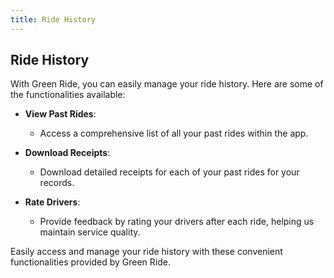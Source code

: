 ```yaml
---
title: Ride History
---
```


## Ride History

With Green Ride, you can easily manage your ride history. Here are some of the functionalities available:

- **View Past Rides**: 
  - Access a comprehensive list of all your past rides within the app.

- **Download Receipts**: 
  - Download detailed receipts for each of your past rides for your records.

- **Rate Drivers**: 
  - Provide feedback by rating your drivers after each ride, helping us maintain service quality.

Easily access and manage your ride history with these convenient functionalities provided by Green Ride.
